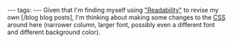 ---
tags:
---
Given that I'm finding myself using [http://lab.arc90.com/experiments/readability/ "Readability"] to revise my own [/blog blog posts], I'm thinking about making some changes to the [[CSS]] around here (narrower column, larger font, possibly even a different font and different background color).
